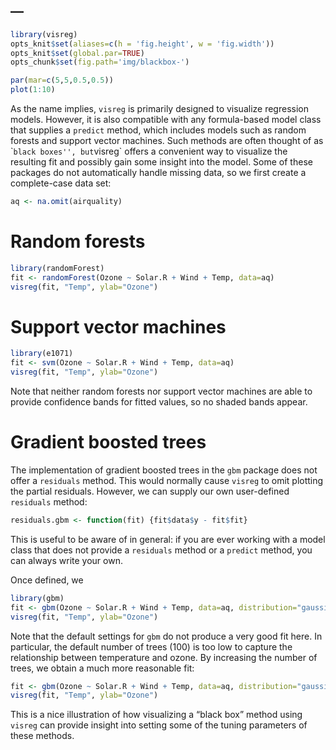---
---

```r
library(visreg)
opts_knit$set(aliases=c(h = 'fig.height', w = 'fig.width'))
opts_knit$set(global.par=TRUE)
opts_chunk$set(fig.path='img/blackbox-')
```
```r
par(mar=c(5,5,0.5,0.5))
plot(1:10)
```

As the name implies, `visreg` is primarily designed to visualize regression models.  However, it is also compatible with any formula-based model class that supplies a `predict` method, which includes models such as random forests and support vector machines.  Such methods are often thought of as ``black boxes'', but `visreg` offers a convenient way to visualize the resulting fit and possibly gain some insight into the model.  Some of these packages do not automatically handle missing data, so we first create a complete-case data set:

```r
aq <- na.omit(airquality)
```

# Random forests

```r
library(randomForest)
fit <- randomForest(Ozone ~ Solar.R + Wind + Temp, data=aq)
visreg(fit, "Temp", ylab="Ozone")
```

# Support vector machines

```r
library(e1071)
fit <- svm(Ozone ~ Solar.R + Wind + Temp, data=aq)
visreg(fit, "Temp", ylab="Ozone")
```

Note that neither random forests nor support vector machines are able to provide confidence bands for fitted values, so no shaded bands appear.

# Gradient boosted trees

The implementation of gradient boosted trees in the `gbm` package does not offer a `residuals` method.  This would normally cause `visreg` to omit plotting the partial residuals.  However, we can supply our own user-defined `residuals` method:

```r
residuals.gbm <- function(fit) {fit$data$y - fit$fit}
```

This is useful to be aware of in general: if you are ever working with a model class that does not provide a `residuals` method or a `predict` method, you can always write your own.

Once defined, we

```r
library(gbm)
fit <- gbm(Ozone ~ Solar.R + Wind + Temp, data=aq, distribution="gaussian")
visreg(fit, "Temp", ylab="Ozone")
```

Note that the default settings for `gbm` do not produce a very good fit here.  In particular, the default number of trees (100) is too low to capture the relationship between temperature and ozone.  By increasing the number of trees, we obtain a much more reasonable fit:

```r
fit <- gbm(Ozone ~ Solar.R + Wind + Temp, data=aq, distribution="gaussian", n.trees=5000)
visreg(fit, "Temp", ylab="Ozone")
```

This is a nice illustration of how visualizing a "black box" method using `visreg` can provide insight into setting some of the tuning parameters of these methods.
